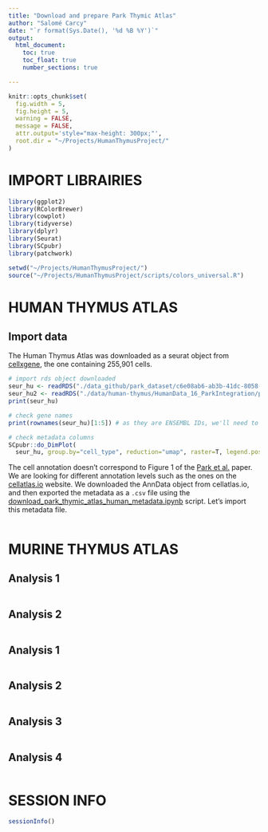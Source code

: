 ```yaml
---
title: "Download and prepare Park Thymic Atlas"
author: "Salomé Carcy"
date: "`r format(Sys.Date(), '%d %B %Y')`"
output:
  html_document:
    toc: true
    toc_float: true
    number_sections: true

---
```


```r
knitr::opts_chunk$set(
  fig.width = 5,
  fig.height = 5,
  warning = FALSE,
  message = FALSE,
  attr.output='style="max-height: 300px;"',
  root.dir = "~/Projects/HumanThymusProject/"
)
```




# IMPORT LIBRAIRIES
```r
library(ggplot2)
library(RColorBrewer)
library(cowplot)
library(tidyverse)
library(dplyr)
library(Seurat)
library(SCpubr)
library(patchwork)

setwd("~/Projects/HumanThymusProject/")
source("~/Projects/HumanThymusProject/scripts/colors_universal.R")
```




# HUMAN THYMUS ATLAS

## Import data
The Human Thymus Atlas was downloaded as a seurat object from [cellxgene](https://cellxgene.cziscience.com/collections/de13e3e2-23b6-40ed-a413-e9e12d7d3910), the one containing 255,901 cells.
```r
# import rds object downloaded
seur_hu <- readRDS("./data_github/park_dataset/c6e08ab6-ab3b-41dc-8058-8e6442e081ec.rds")
seur_hu2 <- readRDS("./data/human-thymus/HumanData_16_ParkIntegration/park_thymus_seurat.rds")
print(seur_hu)

# check gene names
print(rownames(seur_hu)[1:5]) # as they are ENSEMBL IDs, we'll need to translate them to gene symbols

# check metadata columns
SCpubr::do_DimPlot(
  seur_hu, group.by="cell_type", reduction="umap", raster=T, legend.position="right")
```

The cell annotation doesn't correspond to Figure 1 of the [Park et al.](https://www.science.org/doi/10.1126/science.aay3224) paper. We are looking for different annotation levels such as the ones on the [cellatlas.io](https://app.cellatlas.io/thymus-development/dataset/8/scatterplot) website. We downloaded the AnnData object from cellatlas.io, and then exported the metadata as a `.csv` file using the [download_park_thymic_atlas_human_metadata.ipynb](./download_park_thymic_atlas_human_metadata.ipynb) script. Let's import this metadata file.
```r

```








# MURINE THYMUS ATLAS

## Analysis 1
```r

```


## Analysis 2
```r

```

## Analysis 1
```r

```


## Analysis 2
```r

```

## Analysis 3
```r

```


## Analysis 4
```r

```




# SESSION INFO
```r
sessionInfo()
```


